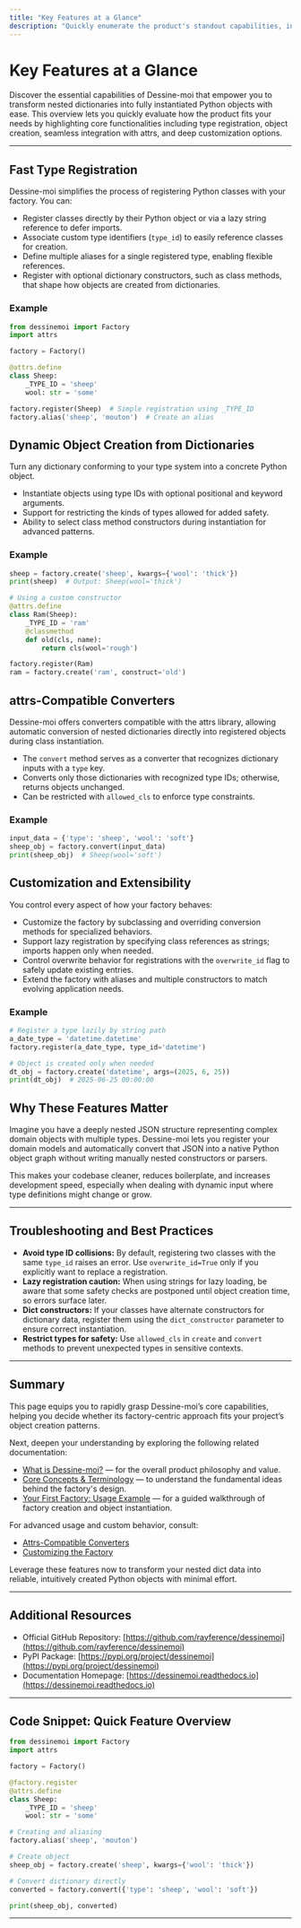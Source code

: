 ```yaml
---
title: "Key Features at a Glance"
description: "Quickly enumerate the product's standout capabilities, including registering types, object creation from dictionaries, attrs-compatible conversion, and customization. This lets users rapidly assess feature fit."
---
```


# Key Features at a Glance

Discover the essential capabilities of Dessine-moi that empower you to transform nested dictionaries into fully instantiated Python objects with ease. This overview lets you quickly evaluate how the product fits your needs by highlighting core functionalities including type registration, object creation, seamless integration with attrs, and deep customization options.

---

## Fast Type Registration

Dessine-moi simplifies the process of registering Python classes with your factory. You can:

- Register classes directly by their Python object or via a lazy string reference to defer imports.
- Associate custom type identifiers (`type_id`) to easily reference classes for creation.
- Define multiple aliases for a single registered type, enabling flexible references.
- Register with optional dictionary constructors, such as class methods, that shape how objects are created from dictionaries.

### Example

```python
from dessinemoi import Factory
import attrs

factory = Factory()

@attrs.define
class Sheep:
    _TYPE_ID = 'sheep'
    wool: str = 'some'

factory.register(Sheep)  # Simple registration using _TYPE_ID
factory.alias('sheep', 'mouton')  # Create an alias
```


## Dynamic Object Creation from Dictionaries

Turn any dictionary conforming to your type system into a concrete Python object.

- Instantiate objects using type IDs with optional positional and keyword arguments.
- Support for restricting the kinds of types allowed for added safety.
- Ability to select class method constructors during instantiation for advanced patterns.

### Example

```python
sheep = factory.create('sheep', kwargs={'wool': 'thick'})
print(sheep)  # Output: Sheep(wool='thick')

# Using a custom constructor
@attrs.define
class Ram(Sheep):
    _TYPE_ID = 'ram'
    @classmethod
    def old(cls, name):
        return cls(wool='rough')

factory.register(Ram)
ram = factory.create('ram', construct='old')
```


## attrs-Compatible Converters

Dessine-moi offers converters compatible with the attrs library, allowing automatic conversion of nested dictionaries directly into registered objects during class instantiation.

- The `convert` method serves as a converter that recognizes dictionary inputs with a `type` key.
- Converts only those dictionaries with recognized type IDs; otherwise, returns objects unchanged.
- Can be restricted with `allowed_cls` to enforce type constraints.

### Example

```python
input_data = {'type': 'sheep', 'wool': 'soft'}
sheep_obj = factory.convert(input_data)
print(sheep_obj)  # Sheep(wool='soft')
```


## Customization and Extensibility

You control every aspect of how your factory behaves:

- Customize the factory by subclassing and overriding conversion methods for specialized behaviors.
- Support lazy registration by specifying class references as strings; imports happen only when needed.
- Control overwrite behavior for registrations with the `overwrite_id` flag to safely update existing entries.
- Extend the factory with aliases and multiple constructors to match evolving application needs.

### Example

```python
# Register a type lazily by string path
a_date_type = 'datetime.datetime'
factory.register(a_date_type, type_id='datetime')

# Object is created only when needed
dt_obj = factory.create('datetime', args=(2025, 6, 25))
print(dt_obj)  # 2025-06-25 00:00:00
```


## Why These Features Matter

Imagine you have a deeply nested JSON structure representing complex domain objects with multiple types. Dessine-moi lets you register your domain models and automatically convert that JSON into a native Python object graph without writing manually nested constructors or parsers.

This makes your codebase cleaner, reduces boilerplate, and increases development speed, especially when dealing with dynamic input where type definitions might change or grow.

---

## Troubleshooting and Best Practices

- **Avoid type ID collisions:** By default, registering two classes with the same `type_id` raises an error. Use `overwrite_id=True` only if you explicitly want to replace a registration.
- **Lazy registration caution:** When using strings for lazy loading, be aware that some safety checks are postponed until object creation time, so errors surface later.
- **Dict constructors:** If your classes have alternate constructors for dictionary data, register them using the `dict_constructor` parameter to ensure correct instantiation.
- **Restrict types for safety:** Use `allowed_cls` in `create` and `convert` methods to prevent unexpected types in sensitive contexts.

---

## Summary

This page equips you to rapidly grasp Dessine-moi’s core capabilities, helping you decide whether its factory-centric approach fits your project’s object creation patterns.

Next, deepen your understanding by exploring the following related documentation:

- [What is Dessine-moi?](./product-intro) — for the overall product philosophy and value.
- [Core Concepts & Terminology](../../core-concepts-and-architecture/core-concepts) — to understand the fundamental ideas behind the factory's design.
- [Your First Factory: Usage Example](../../getting-started/first-steps/first-factory) — for a guided walkthrough of factory creation and object instantiation.

For advanced usage and custom behavior, consult:

- [Attrs-Compatible Converters](../../../api-reference/advanced-and-integration/attrs-converters)
- [Customizing the Factory](../../../api-reference/advanced-and-integration/custom-factory-behaviors)

Leverage these features now to transform your nested dict data into reliable, intuitively created Python objects with minimal effort.

---

## Additional Resources

- Official GitHub Repository: [https://github.com/rayference/dessinemoi](https://github.com/rayference/dessinemoi)
- PyPI Package: [https://pypi.org/project/dessinemoi](https://pypi.org/project/dessinemoi)
- Documentation Homepage: [https://dessinemoi.readthedocs.io](https://dessinemoi.readthedocs.io)


---

## Code Snippet: Quick Feature Overview

```python
from dessinemoi import Factory
import attrs

factory = Factory()

@factory.register
@attrs.define
class Sheep:
    _TYPE_ID = 'sheep'
    wool: str = 'some'

# Creating and aliasing
factory.alias('sheep', 'mouton')

# Create object
sheep_obj = factory.create('sheep', kwargs={'wool': 'thick'})

# Convert dictionary directly
converted = factory.convert({'type': 'sheep', 'wool': 'soft'})

print(sheep_obj, converted)
```

---